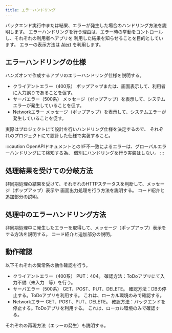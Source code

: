 ```yaml
---
title: エラーハンドリング
---
```


バックエンド実行中または結果、エラーが発生した場合のハンドリング方法を説明します。
エラーハンドリングを行う理由は、エラー時の挙動をコントロールし、それぞれの利用者へアプリを
利用した結果を知らせることを目的としています。
エラーの表示方法は [Alert](https://reactnative.dev/docs/alert) を利用します。

## エラーハンドリングの仕様

ハンズオンで作成するアプリのエラーハンドリング仕様を説明する。

- クライアントエラー（400系）
ポップアップまたは、画面表示して、利用者に入力誤りであることを促す。
- サーバエラー（500系）
メッセージ（ポップアップ）を表示して、システムエラーが発生していることを促す。
- Networkエラー
メッセージ（ポップアップ）を表示して、システムエラーが発生していることを促す。

実際はプロジェクトにて設計を行いハンドリング仕様を決定するので、
それぞれのプロジェクトにて設計した仕様で実装すること。

:::caution
OpenAPIドキュメントとのI/F不一致によるエラーは、グローバルエラーハンドリングにて検知する為、
個別にハンドリングを行う実装はしない。
:::

## 処理結果を受けての分岐方法

非同期処理の結果を受けて、それぞれのHTTPステータスを判断して、メッセージ（ポップアップ）表示や
画面出力処理を行う方法を説明する。
コード紹介と追加部分の説明。

## 処理中のエラーハンドリング方法

非同期処理中に発生したエラーを取得して、メッセージ（ポップアップ）表示をする方法を説明する。
コード紹介と追加部分の説明。

## 動作確認

以下それぞれの異常系の動作確認を行う。

- クライアントエラー（400系）
PUT：404。
確認方法：ToDoアプリにて入力不備（未入力　等）を行う。
- サーバエラー（500系）
GET、POST、PUT、DELETE。
確認方法：DBの停止する。ToDoアプリを利用する。
これは、ローカル環境のみで確認する。
- Networkエラー
GET、POST、PUT、DELETE。
確認方法：バックエンドを停止する。ToDoアプリを利用する。
これは、ローカル環境のみで確認する。

それぞれの再現方法（エラーの発生）も説明する。
